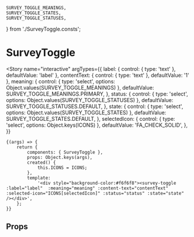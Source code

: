 

	SURVEY_TOGGLE_MEANINGS,
	SURVEY_TOGGLE_STATES,
	SURVEY_TOGGLE_STATUSES,
} from './SurveyToggle.consts';

<Meta title="components/SurveyToggle" component={SurveyToggle} />

# SurveyToggle

<Story
	name="interactive"
	argTypes={{
		label: { control: { type: 'text' }, defaultValue: 'label' },
		contentText: { control: { type: 'text' }, defaultValue: '1' },
		meaning: {
			control: { type: 'select', options: Object.values(SURVEY_TOGGLE_MEANINGS) },
			defaultValue: SURVEY_TOGGLE_MEANINGS.PRIMARY,
		},
		status: {
			control: { type: 'select', options: Object.values(SURVEY_TOGGLE_STATUSES) },
			defaultValue: SURVEY_TOGGLE_STATUSES.DEFAULT,
		},
		state: {
			control: { type: 'select', options: Object.values(SURVEY_TOGGLE_STATES) },
			defaultValue: SURVEY_TOGGLE_STATES.DEFAULT,
		},
		selectedIcon: {
			control: { type: 'select', options: Object.keys(ICONS) },
			defaultValue: 'FA_CHECK_SOLID',
		},
	}}
>
	{(args) => {
		return {
			components: { SurveyToggle },
			props: Object.keys(args),
			created() {
				this.ICONS = ICONS;
			},
			template:
				'<div style="background-color:#f6f6f8"><survey-toggle :label="label"  :meaning="meaning" :content-text="contentText" :selected-icon="ICONS[selectedIcon]" :status="status" :state="state" /></div>',
		};
	}}
</Story>

## Props

<Props of={SurveyToggle} />
